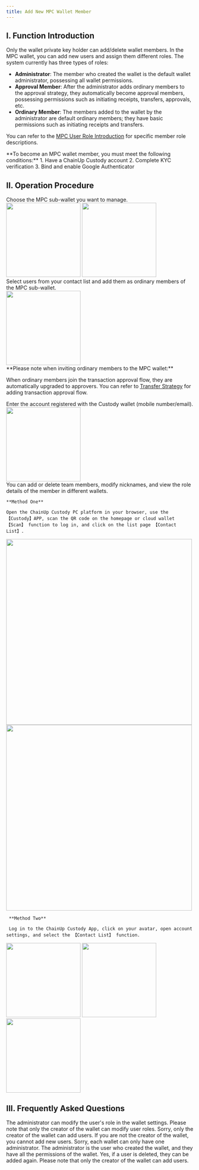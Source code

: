 ```yaml
---
title: Add New MPC Wallet Member
---
```


## I. Function Introduction

<Note>Only the wallet private key holder can add/delete wallet members.</Note>
In the MPC wallet, you can add new users and assign them different roles. The system currently has three types of roles:

- **Administrator**: The member who created the wallet is the default wallet administrator, possessing all wallet permissions.
- **Approval Member**: After the administrator adds ordinary members to the approval strategy, they automatically become approval members, possessing permissions such as initiating receipts, transfers, approvals, etc.
- **Ordinary Member**: The members added to the wallet by the administrator are default ordinary members; they have basic permissions such as initiating receipts and transfers.

You can refer to the [MPC User Role Introduction](/help-center/manage-mpc/user-setting/user-role) for specific member role descriptions.

<Tip>
**To become an MPC wallet member, you must meet the following conditions:**
1. Have a ChainUp Custody account
2. Complete KYC verification
3. Bind and enable Google Authenticator
</Tip>

## II. Operation Procedure

<Steps>
<Step title="Select MPC Sub-Wallet">
   Choose the MPC sub-wallet you want to manage.

<div className="w-full flex items-center justify-center"> 
<CardGroup cols={2}>
<img src="/images/user-guide/user1.png" width="200"/>
<img src="/images/user-guide/user2.png" width="200"/>
</CardGroup>
</div>
</Step>

<Step title="Add Members as Ordinary Members of the MPC Wallet">
    Select users from your contact list and add them as ordinary members of the MPC sub-wallet.
<div className="w-full flex items-center justify-center"> 
<img src="/images/user-guide/user3.png" width="200"/>
</div>
<Tip>
**Please note when inviting ordinary members to the MPC wallet:**

When ordinary members join the transaction approval flow, they are automatically upgraded to approvers. You can refer to [Transfer Strategy](/help-center/manage-mpc/strategy/transfer) for adding transaction approval flow.
</Tip>
</Step>

<Step title="If the user is not in your team (contact list), you can enter the account">
    Enter the account registered with the Custody wallet (mobile number/email).
    <div className="w-full flex items-center justify-center"> 
<img src="/images/user-guide/user4.png" width="200"/>
</div>
</Step>


<Step title="Manage All Team Members Using the Contact List Function">
You can add or delete team members, modify nicknames, and view the role details of the member in different wallets.
   
   
    **Method One** 
    
    Open the ChainUp Custody PC platform in your browser, use the 【Custody】APP, scan the QR code on the homepage or cloud wallet 【Scan】 function to log in, and click on the list page 【Contact List】.

<div className="w-full flex items-center justify-center"> 
<CardGroup cols={2}>
<img src="/images/user-guide/user5.png" width="500"/>
<img src="/images/user-guide/user6.png" width="500"/>
</CardGroup>
</div>

     **Method Two** 
     
     Log in to the ChainUp Custody App, click on your avatar, open account settings, and select the 【Contact List】 function.

<div className="w-full flex items-center justify-center"> 
<CardGroup cols={3}>
<img src="/images/user-guide/user7.png" width="200"/>
<img src="/images/user-guide/user8.png" width="200"/>
<img src="/images/user-guide/user9.png" width="200"/>
</CardGroup>
</div>

</Step>
</Steps>

## III. Frequently Asked Questions

<Accordion title="How to change a user's role?">
The administrator can modify the user's role in the wallet settings. Please note that only the creator of the wallet can modify user roles.
</Accordion>

<Accordion title="Can I add users if I am not the creator of the wallet?">
Sorry, only the creator of the wallet can add users. If you are not the creator of the wallet, you cannot add new users.
</Accordion>

<Accordion title="Can I set multiple administrators in one wallet?">
Sorry, each wallet can only have one administrator. The administrator is the user who created the wallet, and they have all the permissions of the wallet.
</Accordion>

<Accordion title="If a user is deleted, can they be added again?">
Yes, if a user is deleted, they can be added again. Please note that only the creator of the wallet can add users.
</Accordion>

